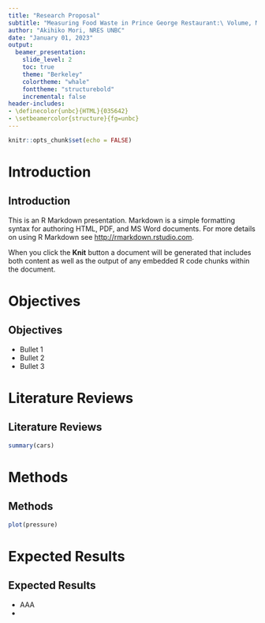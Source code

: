 ```yaml
---
title: "Research Proposal"
subtitle: "Measuring Food Waste in Prince George Restaurant:\ Volume, Model, and Effects"
author: "Akihiko Mori, NRES UNBC"
date: "January 01, 2023"
output: 
  beamer_presentation:
    slide_level: 2
    toc: true
    theme: "Berkeley"
    colortheme: "whale"
    fonttheme: "structurebold"
    incremental: false
header-includes: 
- \definecolor{unbc}{HTML}{035642}
- \setbeamercolor{structure}{fg=unbc}
---
```


```r
knitr::opts_chunk$set(echo = FALSE)
```

# Introduction

## Introduction

This is an R Markdown presentation. Markdown is a simple formatting syntax for authoring HTML, PDF, and MS Word documents. For more details on using R Markdown see <http://rmarkdown.rstudio.com>.

When you click the **Knit** button a document will be generated that includes both content as well as the output of any embedded R code chunks within the document.

# Objectives

## Objectives

- Bullet 1
- Bullet 2
- Bullet 3

# Literature Reviews

## Literature Reviews

```r
summary(cars)
```

# Methods

## Methods

```r
plot(pressure)
```

# Expected Results

## Expected Results

- AAA
- 
